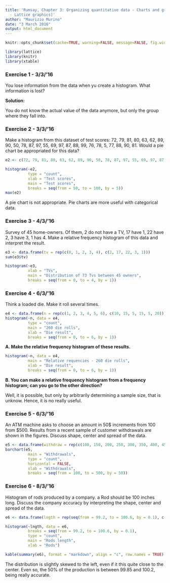 ```yaml
---
title: 'Rumsay, Chapter 3: Organizing quantitative data - Charts and graphs. [Ongoing
  - Lattice graphics]'
author: "Maurizio Murino"
date: "3 March 2016"
output: html_document
---
```

```r
knitr::opts_chunk$set(cache=TRUE, warning=FALSE, message=FALSE, fig.width=12)
```

```r
library(lattice)
library(knitr)
library(xtable)
```

### Exercise 1 - 3/3/'16

You lose information from the data when yu create a histogram. What information is lost?

__Solution:__

You do not know the actual value of the data anymore, but only the group where they fall into.

### Exercise 2 - 3/3/'16

Make a histogram from this dataset of test scores: 72, 79, 81, 80, 63, 62, 89, 90, 50, 78, 87, 97, 55, 69, 97, 87, 88, 99, 76, 78, 5, 77, 88, 90, 81. Would a pie chart be appropriated for this data?

```r
e2 <- c(72, 79, 81, 80, 63, 62, 89, 90, 50, 78, 87, 97, 55, 69, 97, 87, 88, 99, 76, 78, 65, 77, 88, 90, 81)
```
```r
histogram(~e2,
          type = "count",
          xlab = "Test scores",
          main = "Test scores",
          breaks = seq(from = 50, to = 100, by = 5))
max(e2)
```

A pie chart is not appropriate. Pie charts are more useful with categorical data.

### Exercise 3 - 4/3/'16

Survey of 45 home-owners. Of them, 2 do not have a TV, 17 have 1, 22 have 2, 3 have 3, 1 has 4. Make a relative frequency histogram of this data and interpret the result.

```r
e3 <- data.frame(tv = rep(c(0, 1, 2, 3, 4), c(2, 17, 22, 3, 1)))
sum(e3$tv)
```

```r
histogram(~e3,
          xlab = "TVs",
          main = "Distribution of 73 Tvs between 45 owners",
          breaks = seq(from = 0, to = 4, by = 1))
```

### Exercise 4 - 6/3/'16

Think a loaded die. Make it roll several times. 

```r
e4 <- data.frame(n = rep(c(1, 2, 3, 4, 5, 6), c(10, 15, 5, 15, 5, 20)))
histogram(~n, data = e4,
          type = "count",
          main = "260 die rolls",
          xlab = "Die result",
          breaks = seq(from = 0, to = 6, by = 1))
```

__A. Make the relative frequency histogram of these results.__

```r
histogram(~n, data = e4,
          main = "Relative requencies - 260 die rolls",
          xlab = "Die result",
          breaks = seq(from = 0, to = 6, by = 1))
```

__B. You can make a relative frequency histogram from a frequency histogram; can you go to the other direction?__

Well, it is possible, but only by arbitrarily determining a sample size, that is unknow. Hence, it is no really useful.

### Exercise 5 - 6/3/'16

An ATM machine asks to choose an amount in 50$ increments from 100 from $500. Results from a recent sample of customer withdrawals are shown in the figures. Discuss shape, center and spread of the data. 

```r
e5 <- data.frame(withdraw = rep(c(100, 150, 200, 250, 300, 350, 400, 450, 500), c(14, 23, 23, 4, 2, 0, 2, 0, 2)))
barchart(e5,
          main = "Withdrawals",
          type = "count",
          horizontal = FALSE,
          xlab = "Withdrawals",
          breaks = seq(from = 100, to = 500, by = 50))
```

### Exercise 6 - 8/3/'16

Histogram of rods produced by a company. a Rod should be 100 inches long. Discuss the company accuracy by interpreting the shape, center and spread of the data. 

```r
e6 <- data.frame(lngth = rep(seq(from = 99.2, to = 100.6, by = 0.1), c(1, 0, 2, 1, 2, 2, 8, 7, 10, 10, 6, 7, 2, 1, 4)))

histogram(~lngth, data = e6,
          breaks = seq(from = 99.2, to = 100.6, by = 0.1),
          type = "count",
          main = "Rods length",
          xlab = "Rods")
```

```r
kable(summary(e6), format = "markdown", align = "c", row.names = TRUE)
```

The distribution is slightly skewed to the left, even if it this quite close to the center. Even so, the 50% of the production is between 99.85 and 100.2, being really accurate.  
